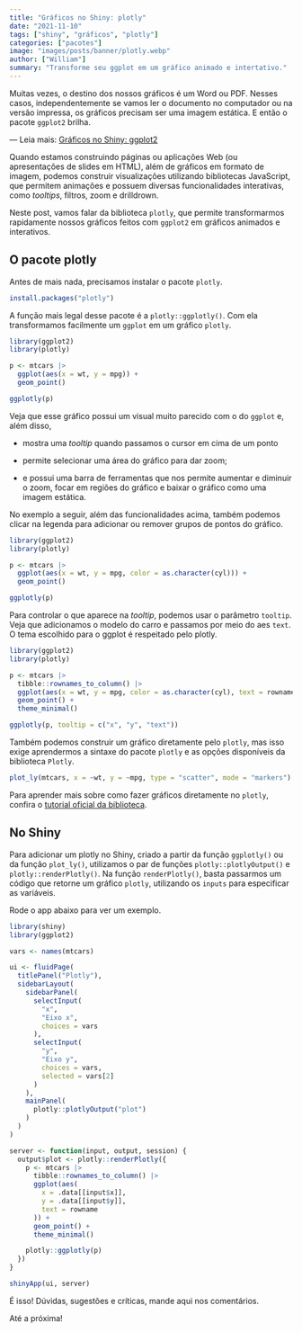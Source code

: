 ```yaml
---
title: "Gráficos no Shiny: plotly"
date: "2021-11-10"
tags: ["shiny", "gráficos", "plotly"]
categories: ["pacotes"]
image: "images/posts/banner/plotly.webp"
author: ["William"]
summary: "Transforme seu ggplot em um gráfico animado e intertativo."
---
```


Muitas vezes, o destino dos nossos gráficos é um Word ou PDF. Nesses casos, independentemente se vamos ler o documento no computador ou na versão impressa, os gráficos precisam ser uma imagem estática. E então o pacote `ggplot2` brilha.

— Leia mais: [Gráficos no Shiny: ggplot2](https://blog.curso-r.com/posts/2021-10-21-shiny-ggplot2/)

Quando estamos construindo páginas ou aplicações Web (ou apresentações de slides em HTML), além de gráficos em formato de imagem, podemos construir visualizações utilizando bibliotecas JavaScript, que permitem animações e possuem diversas funcionalidades interativas, como *tooltips*, filtros, zoom e drilldrown.

Neste post, vamos falar da biblioteca `plotly`, que permite transformarmos rapidamente nossos gráficos feitos com `ggplot2` em gráficos animados e interativos.

## O pacote plotly

Antes de mais nada, precisamos instalar o pacote `plotly`.

```r
install.packages("plotly")
```

A função mais legal desse pacote é a `plotly::ggplotly()`. Com ela transformamos facilmente um `ggplot` em um gráfico `plotly`.

```r
library(ggplot2)
library(plotly)

p <- mtcars |> 
  ggplot(aes(x = wt, y = mpg)) +
  geom_point()

ggplotly(p)
```

Veja que esse gráfico possui um visual muito parecido com o do `ggplot` e, além disso,

- mostra uma *tooltip* quando passamos o cursor em cima de um ponto

- permite selecionar uma área do gráfico para dar zoom;

- e possui uma barra de ferramentas que nos permite aumentar e diminuir o zoom, focar em regiões do gráfico e baixar o gráfico como uma imagem estática.

No exemplo a seguir, além das funcionalidades acima, também podemos clicar na legenda para adicionar ou remover grupos de pontos do gráfico.

```r
library(ggplot2)
library(plotly)

p <- mtcars |> 
  ggplot(aes(x = wt, y = mpg, color = as.character(cyl))) +
  geom_point()

ggplotly(p)
```

Para controlar o que aparece na *tooltip*, podemos usar o parâmetro `tooltip`. Veja que adicionamos o modelo do carro e passamos por meio do aes `text`. O tema escolhido para o ggplot é respeitado pelo plotly.

```r
library(ggplot2)
library(plotly)

p <- mtcars |> 
  tibble::rownames_to_column() |> 
  ggplot(aes(x = wt, y = mpg, color = as.character(cyl), text = rowname)) +
  geom_point() +
  theme_minimal()

ggplotly(p, tooltip = c("x", "y", "text"))
```

Também podemos construir um gráfico diretamente pelo `plotly`, mas isso exige aprendermos a sintaxe do pacote `plotly` e as opções disponíveis da biblioteca `Plotly`.

```r
plot_ly(mtcars, x = ~wt, y = ~mpg, type = "scatter", mode = "markers")
```

Para aprender mais sobre como fazer gráficos diretamente no `plotly`, confira o [tutorial oficial da biblioteca](https://plotly.com/r/getting-started/#next-steps).

## No Shiny

Para adicionar um plotly no Shiny, criado a partir da função `ggplotly()` ou da função `plot_ly()`, utilizamos o par de funções `plotly::plotlyOutput()` e `plotly::renderPlotly()`. Na função `renderPlotly()`, basta passarmos um código que retorne um gráfico `plotly`, utilizando os `inputs` para especificar as variáveis.

Rode o app abaixo para ver um exemplo.

```r
library(shiny)
library(ggplot2)

vars <- names(mtcars)

ui <- fluidPage(
  titlePanel("Plotly"),
  sidebarLayout(
    sidebarPanel(
      selectInput(
        "x",
        "Eixo x",
        choices = vars
      ),
      selectInput(
        "y",
        "Eixo y",
        choices = vars,
        selected = vars[2]
      )
    ),
    mainPanel(
      plotly::plotlyOutput("plot")
    )
  )
)

server <- function(input, output, session) {
  output$plot <- plotly::renderPlotly({
    p <- mtcars |>
      tibble::rownames_to_column() |>
      ggplot(aes(
        x = .data[[input$x]],
        y = .data[[input$y]],
        text = rowname
      )) +
      geom_point() +
      theme_minimal()

    plotly::ggplotly(p)
  })
}

shinyApp(ui, server)
```

É isso! Dúvidas, sugestões e críticas, mande aqui nos comentários. 

Até a próxima!
